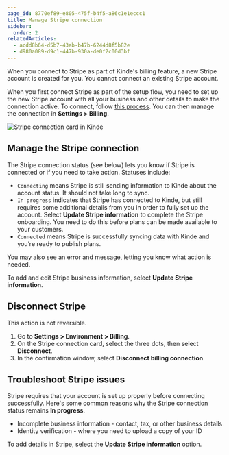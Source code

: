 ```yaml
---
page_id: 8770ef89-e805-475f-b4f5-a86c1e1eccc1
title: Manage Stripe connection
sidebar:
  order: 2
relatedArticles:
  - acdd8b64-d5b7-43ab-b47b-6244d8f5b82e
  - d980a089-d9c1-447b-930a-de0f2c00d3bf
---
```


When you connect to Stripe as part of Kinde's billing feature, a new Stripe account is created for you. You cannot connect an existing Stripe account.

When you first connect Stripe as part of the setup flow, you need to set up the new Stripe account with all your business and other details to make the connection active. To connect, follow [this process](/billing/get-started/connect-to-stripe/). You can then manage the connection in **Settings > Billing**.

![Stripe connection card in Kinde](https://imagedelivery.net/skPPZTHzSlcslvHjesZQcQ/efd6c8bf-8000-4607-0da3-ff87d1143600/public)

## Manage the Stripe connection

The Stripe connection status (see below) lets you know if Stripe is connected or if you need to take action. Statuses include:

- `Connecting` means Stripe is still sending information to Kinde about the account status. It should not take long to sync.
- `In progress` indicates that Stripe has connected to Kinde, but still requires some additional details from you in order to fully set up the account. Select **Update Stripe information** to complete the Stripe onboarding. You need to do this before plans can be made available to your customers.
- `Connected` means Stripe is successfully syncing data with Kinde and you’re ready to publish plans.

You may also see an error and message, letting you know what action is needed.

To add and edit Stripe business information, select **Update Stripe information**.

## Disconnect Stripe

This action is not reversible.

1. Go to **Settings > Environment > Billing**.
2. On the Stripe connection card, select the three dots, then select **Disconnect**.
3. In the confirmation window, select **Disconnect billing connection**.

## Troubleshoot Stripe issues

Stripe requires that your account is set up properly before connecting successfully. Here's some common reasons why the Stripe connection status remains **In progress**.

- Incomplete business information - contact, tax, or other business details
- Identity verification - where you need to upload a copy of your ID

To add details in Stripe, select the **Update Stripe information** option.
